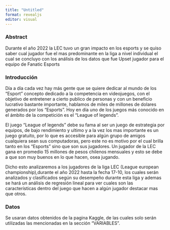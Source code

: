 ```yaml
---
title: "Untitled"
format: revealjs
editor: visual
---
```


### Abstract

Durante el año 2022 la LEC tuvo un gran impacto en los esports y se quiso saber cual jugador fue el mas predominante en la liga a nivel individual el cual se concluyo con los análisis de los datos que fue Upset jugador para el equipo de Fanatic Esports

### Introducción

Día a día cada vez hay más gente que se quiere dedicar al mundo de los "Esport" concepto dedicado a la competencia en videojuegos, con el objetivo de entretener a cierto publico de personas y con un beneficio lucrativo bastante importante, hablamos de miles de millones de dolares generados por los "Esports". Hoy en día uno de los juegos más conocido en el ámbito de la competición es el "League of legends".

El juego "League of legends" debe su fama al ser un juego de estrategia por equipos, de bajo rendimiento y ultimo y a la vez los mas importante es un juego gratuito, por lo que es accesible para algún grupo de amigos cualquiera sean sus computadoras, pero este no es motivo por el cual brilla tanto en los "Esports" sino que son sus jugadores. Un jugador de la LEC gana en promedio 15 millones de pesos chilenos mensuales y esto se debe a que son muy buenos en lo que hacen, osea jugando.

Dicho esto analizaremos a los jugadores de la liga LEC (League european championship),durante el año 2022 hasta la fecha 17-10, los cuales serán analizados y clasificados según su desempeño durante esta liga y ademas se hará un análisis de regresión lineal para ver cuales son las características dentro del juego que hacen a algún jugador destacar mas que otros.

### Datos

Se usaran datos obtenidos de la pagina Kaggle, de las cuales solo serán utilizadas las mencionadas en la sección "VARIABLES".

#### 
